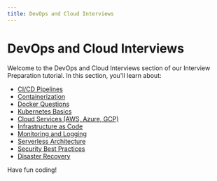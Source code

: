 ```yaml
---
title: DevOps and Cloud Interviews
---
```


# DevOps and Cloud Interviews

Welcome to the DevOps and Cloud Interviews section of our Interview Preparation tutorial. In this section, you'll learn about:

- [CI/CD Pipelines](./0-cicd-pipelines.mdx)
- [Containerization](./1-containerization.mdx)
- [Docker Questions](./2-docker-questions.mdx)
- [Kubernetes Basics](./3-kubernetes-basics.mdx)
- [Cloud Services (AWS, Azure, GCP)](./4-cloud-services-aws-azure-gcp.mdx)
- [Infrastructure as Code](./5-infrastructure-as-code.mdx)
- [Monitoring and Logging](./6-monitoring-and-logging.mdx)
- [Serverless Architecture](./7-serverless-architecture.mdx)
- [Security Best Practices](./8-security-best-practices.mdx)
- [Disaster Recovery](./9-disaster-recovery.mdx)

Have fun coding!